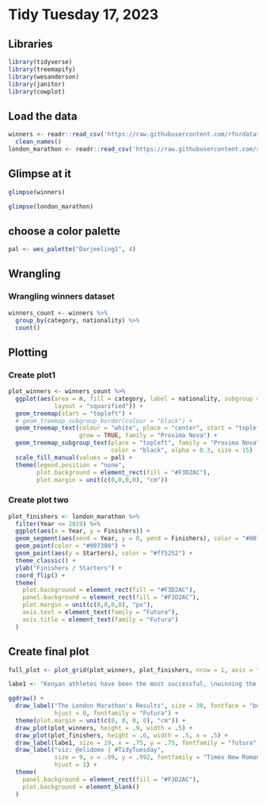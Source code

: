 # Tidy Tuesday 17, 2023

## Libraries
```r
library(tidyverse)
library(treemapify)
library(wesanderson)
library(janitor)
library(cowplot)
```


## Load the data
```r
winners <- readr::read_csv('https://raw.githubusercontent.com/rfordatascience/tidytuesday/master/data/2023/2023-04-25/winners.csv') %>% 
  clean_names()
london_marathon <- readr::read_csv('https://raw.githubusercontent.com/rfordatascience/tidytuesday/master/data/2023/2023-04-25/london_marathon.csv')
```

## Glimpse at it
```r
glimpse(winners)

glimpse(london_marathon)
```

## choose a color palette
```r
pal <- wes_palette("Darjeeling1", 4)
```

## Wrangling

### Wrangling winners dataset
```r
winners_count <- winners %>% 
  group_by(category, nationality) %>% 
  count()
```

## Plotting

### Create plot1
```r
plot_winners <- winners_count %>% 
  ggplot(aes(area = n, fill = category, label = nationality, subgroup = category,
             layout = "squarified")) +
  geom_treemap(start = "topleft") +
  # geom_treemap_subgroup_border(colour = "black") +
  geom_treemap_text(colour = "white", place = "center", start = "topleft",
                    grow = TRUE, family = "Proxima Nova") + 
  geom_treemap_subgroup_text(place = "topleft", family = "Proxima Nova", fontface = "bold", 
                             color = "black", alpha = 0.3, size = 15)  +
  scale_fill_manual(values = pal) +
  theme(legend.position = "none",
        plot.background = element_rect(fill = "#F3D2AC"),
        plot.margin = unit(c(0,0,0,0), "cm"))

```

### Create plot two
```r
plot_finishers <- london_marathon %>% 
  filter(Year <= 2019) %>% 
  ggplot(aes(x = Year, y = Finishers)) +
  geom_segment(aes(xend = Year, y = 0, yend = Finishers), color = "#007300") +
  geom_point(color = "#007300") +
  geom_point(aes(y = Starters), color = "#ff5252") +
  theme_classic() +
  ylab("Finishers / Starters") +
  coord_flip() +
  theme(
    plot.background = element_rect(fill = "#F3D2AC"),
    panel.background = element_rect(fill = "#F3D2AC"),
    plot.margin = unit(c(0,0,0,0), "px"),
    axis.text = element_text(family = "Futura"),
    axis.title = element_text(family = "Futura")
  )

```

## Create final plot
```r
full_plot <- plot_grid(plot_winners, plot_finishers, nrow = 1, axis = "tb")

labe1 <- "Kenyan athletes have been the most successful, \nwinning the men's race 14 times and the \nwomen's race 11 times. Ethiopian athletes have \nalso had success, with 6 wins in the men's race \nand 4 wins in the women's race."

ggdraw() +
  draw_label("The London Marathon's Results", size = 30, fontface = "bold", x = 0.013, y = 0.95, 
             hjust = 0, fontfamily = "Futura") +
  theme(plot.margin = unit(c(0, 0, 0, 0), "cm")) +
  draw_plot(plot_winners, height = .9, width = .5) +
  draw_plot(plot_finishers, height = .6, width = .5, x = .5) +
  draw_label(labe1, size = 19, x = .75, y = .75, fontfamily = "futura", alpha = .6) +
  draw_label("viz: @elidomx | #TidyTuesday", 
             size = 9, x = .99, y = .992, fontfamily = "Times New Roman", alpha = .4,
             hjust = 1) +
  theme(
    panel.background = element_rect(fill = "#F3D2AC"),
    plot.background = element_blank()
  ) 
```


